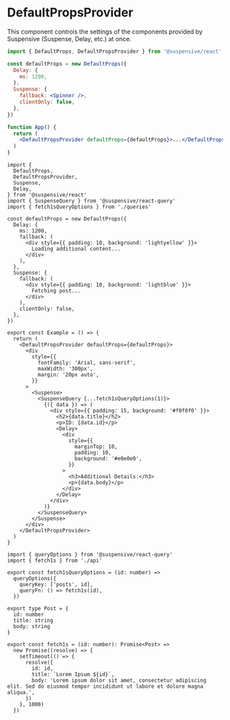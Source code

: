 
# DefaultPropsProvider

This component controls the settings of the components provided by Suspensive (Suspense, Delay, etc.) at once.

```jsx /DefaultPropsProvider/ /DefaultProps/
import { DefaultProps, DefaultPropsProvider } from '@suspensive/react'

const defaultProps = new DefaultProps({
  Delay: {
    ms: 1200,
  },
  Suspense: {
    fallback: <Spinner />,
    clientOnly: false,
  },
})

function App() {
  return (
    <DefaultPropsProvider defaultProps={defaultProps}>...</DefaultPropsProvider>
  )
}
```

<Sandpack>

```tsx Example.tsx active
import {
  DefaultProps,
  DefaultPropsProvider,
  Suspense,
  Delay,
} from '@suspensive/react'
import { SuspenseQuery } from '@suspensive/react-query'
import { fetch1sQueryOptions } from './queries'

const defaultProps = new DefaultProps({
  Delay: {
    ms: 1200,
    fallback: (
      <div style={{ padding: 10, background: 'lightyellow' }}>
        Loading additional content...
      </div>
    ),
  },
  Suspense: {
    fallback: (
      <div style={{ padding: 10, background: 'lightblue' }}>
        Fetching post...
      </div>
    ),
    clientOnly: false,
  },
})

export const Example = () => {
  return (
    <DefaultPropsProvider defaultProps={defaultProps}>
      <div
        style={{
          fontFamily: 'Arial, sans-serif',
          maxWidth: '300px',
          margin: '20px auto',
        }}
      >
        <Suspense>
          <SuspenseQuery {...fetch1sQueryOptions(1)}>
            {({ data }) => (
              <div style={{ padding: 15, background: '#f0f0f0' }}>
                <h2>{data.title}</h2>
                <p>ID: {data.id}</p>
                <Delay>
                  <div
                    style={{
                      marginTop: 10,
                      padding: 10,
                      background: '#e0e0e0',
                    }}
                  >
                    <h3>Additional Details:</h3>
                    <p>{data.body}</p>
                  </div>
                </Delay>
              </div>
            )}
          </SuspenseQuery>
        </Suspense>
      </div>
    </DefaultPropsProvider>
  )
}
```

```tsx queries.ts
import { queryOptions } from '@suspensive/react-query'
import { fetch1s } from './api'

export const fetch1sQueryOptions = (id: number) =>
  queryOptions({
    queryKey: ['posts', id],
    queryFn: () => fetch1s(id),
  })
```

```tsx api.ts
export type Post = {
  id: number
  title: string
  body: string
}

export const fetch1s = (id: number): Promise<Post> =>
  new Promise((resolve) => {
    setTimeout(() => {
      resolve({
        id: id,
        title: `Lorem Ipsum ${id}`,
        body: 'Lorem ipsum dolor sit amet, consectetur adipiscing elit. Sed do eiusmod tempor incididunt ut labore et dolore magna aliqua.',
      })
    }, 1000)
  })
```

</Sandpack>
